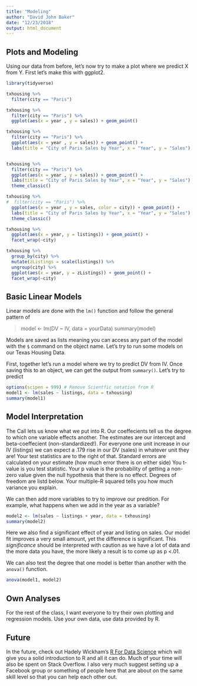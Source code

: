 ```yaml
---
title: "Modeling"
author: "David John Baker"
date: "12/23/2018"
output: html_document
---
```


## Plots and Modeling

Using our data from before, let's now try to make a plot where we predict X from Y.
First let's make this with ggplot2.

```r
library(tidyverse)

txhousing %>%
  filter(city == "Paris")

txhousing %>%
  filter(city == "Paris") %>%
  ggplot(aes(x = year , y = sales)) + geom_point()

txhousing %>%
  filter(city == "Paris") %>%
  ggplot(aes(x = year , y = sales)) + geom_point() + 
  labs(title = "City of Paris Sales by Year", x = "Year", y = "Sales")


txhousing %>%
  filter(city == "Paris") %>%
  ggplot(aes(x = year , y = sales)) + geom_point() + 
  labs(title = "City of Paris Sales by Year", x = "Year", y = "Sales") +
  theme_classic()

txhousing %>%
#  filter(city == "Paris") %>%
  ggplot(aes(x = year , y = sales, color = city)) + geom_point() + 
  labs(title = "City of Paris Sales by Year", x = "Year", y = "Sales") +
  theme_classic()

txhousing %>%
  ggplot(aes(x = year, y = listings)) + geom_point() +
  facet_wrap(~city)

txhousing %>%
  group_by(city) %>%
  mutate(zListings = scale(listings)) %>%
  ungroup(city) %>%
  ggplot(aes(x = year, y = zListings)) + geom_point() +
  facet_wrap(~city)

```


## Basic Linear Models 

Linear models are done with the ```lm()``` function and follow the general pattern of

> model <- lm(DV ~ IV, data = yourData)
> summary(model)

Models are saved as lists meaning you can access any part of the model with the ```$``` command on the object name.
Let's try to run some models on our Texas Housing Data.

First, together let's run a model where we try to predict DV from IV.
Once saving this to an object, we can get the output from ```summary()```.
Let's try to predict 

```r
options(scipen = 999) # Remove Scientfic notation from R 
model1 <- lm(sales ~ listings, data = txhousing)
summary(model1)
```


## Model Interpretation

The Call lets us know what we put into R.
Our coeffecients tell us the degree to which one variable effects another.
The estimates are our intercept and beta-coeffecient (non-standardized!).
For everyone one unit increase in our IV (listings) we can expect a .179 rise in our DV (sales) in whatever unit they are!
Your test statistics are to the right of that.
Standard errors are calculated on your estimate (how much error there is on either side)
You t-value is you test statistic.
Your p value is the probability of getting a non-zero value given the null hypothesis that there is no effect.
Degrees of freedom are listd below.
Your multiple-R squared tells you how much variance you explain.

We can then add more variables to try to improve our predition.
For example, what happens when we add in the year as a variable?

```r
model2 <- lm(sales ~ listings + year, data = txhousing)
summary(model2)
```

Here we also find a significant effect of year and listing on sales.
Our model fit improves a very small amount, yet the difference is significant.
This *significance* should be interpreted with caution as we have a lot of data and the more data you have, the more likely a result is to come up as p <.01.

We can also test the degree that one model is better than another with the ```anova()``` function.

```r
anova(model1, model2)
```

## Own Analyses

For the rest of the class, I want everyone to try their own plotting and regression models.
Use your own data, use data provided by R. 

## Future

In the future, check out Hadely Wickham's [R For Data Science](https://r4ds.had.co.nz/) which will give you a solid introduction to R and all it can do.
Much of your time will also be spent on Stack Overflow.
I also very much suggest setting up a Facebook group or something of people here that are about on the same skill level so that you can help each other out.
